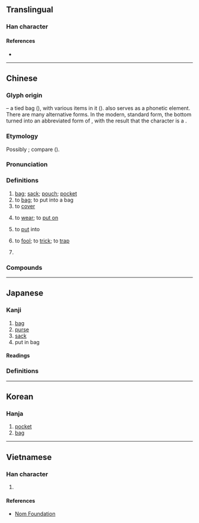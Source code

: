{{character info}}
==Translingual==

===Han character===
{{Han char|rn=30|rad=口|as=19|sn=22|four=00732|canj=JBRRV|ids=⿳⿳𰀉冖吅𠀎𧘇}}

====References====
* {{Han ref|kx=0215.140|dkj=04633|dj=0438.140|hdz=10707.130|uh=56CA|ud=22218|bh=C56E|bd=50542}}

----

==Chinese==
{{zh-forms|alt=𰀉-second round simplified,嚢,𡄜,𢑿,𣡦,𣡪,𧛦,𣡏}}

===Glyph origin===
{{Han etyl}}
{{liushu|ic}} – a tied bag ({{zh-l|*𣒚}}), with various items in it ({{zh-l|*𤕦}}). {{och-l|𤕦}} also serves as a phonetic element. There are many alternative forms. In the modern, standard form, the bottom turned into an abbreviated form of {{zh-l|*襄}}, with the result that the character is a {{Han compound|㯻|襄|ls=psc|c1=s|c2=p|t1=bag|abb1=y|abb2=y|nocap=y}}.

===Etymology===
Possibly {{der|zh|sit}}; compare {{cog|my|နွှင်||to skin; to peel off}} ({{zh-ref|Schuessler, 2007}}).

===Pronunciation===
{{zh-pron
|m=náng,nāng
|m_note=nāng - only in Mainland, used in certain compounds ({{zh-l|*囊膪}}, {{zh-l|*囊揣}})
|m-s=nang2
|c=nong4
|c-t=nong3
|g=long4
|h=pfs=nòng;gd=nong2
|j=non1
|mb=nǒ̤ng
|md=nòng
|mn=ml,jj,tw:lông/xm,zz,tw:long
|mn_note=Xiamen: lông - all senses; long - verb
Zhangzhou, Taiwan: lông - noun; long - verb
|mn-t=lang2
|w=3naan
|x=lan2
|mc=y
|oc=y
|cat=n,v,pn
}}

===Definitions===
{{zh-hanzi}}

# [[bag]]; [[sack]]; [[pouch]]; [[pocket]]
# to [[bag]]; to put into a bag
# to [[cover]]
# {{lb|zh|Hokkien}} to [[wear]]; to [[put on]]
# {{lb|zh|Xiamen|&|Taiwanese Hokkien}} to [[put]] into
# {{lb|zh|Quanzhou|_|Hokkien}} to [[fool]]; to [[trick]]; to [[trap]]
# {{surname|zh}}

===Compounds===
{{zh-der|中飽私囊|傾囊|傾囊相授|內囊|刺囊細胞|包囊|印囊|卵囊|卵囊球|卵巢囊腫|名溢縹囊|嗉囊|囊中取物|囊中物|囊中穎|囊囊咄咄|囊囊突突|囊家|囊底|囊底智|囊底路|囊括|囊揣|囊撲|囊橐|囊橐豐盈|囊溫郎當|囊空如洗|囊篋蕭然|囊螢|囊螢積雪|囊袋|囊裝|囊頭|土囊|壓酒囊|大破慳囊|大飽私囊|子囊|子囊城郢|子囊孢子|子囊果|子囊菌|孢囊柄|孢子囊|孢子囊群|季子囊空|安全氣囊|官囊|客囊羞澀|宦囊|小胞子囊|尿囊|心囊|慳囊|慷慨解囊|括囊|括囊守祿|括囊拱手|探囊|探囊取物|探囊胠篋|放囊的|斗粟囊金|映雪囊螢|智囊|智囊團|書囊無底|毛囊|毛囊炎|毛囊蟲|氣囊|氣囊囊|浮囊|淚囊|淚囊炎|澼囊|白囊|百囊奔|皮囊|砂囊|萬寶囊|私囊|積雪囊螢|穢囊|窩囊|窩囊廢|窩囊氣|精囊|綀囊|縮囊|縹囊|肚囊兒|肺囊腫|背囊|胚囊|胞囊孢子|胞子囊群|脫穎囊錐|腎囊|膠囊|膽囊|臭皮囊|花粉囊|行囊|衣架飯囊|被囊|解囊|詩囊|貯精囊|車側氣囊|車胤囊螢|配子囊|酒囊飯袋|酒瓮飯囊|錐處囊中|錦囊|錦囊佳句|錦囊佳製|錦囊妙計|錦囊詩|鎖麟囊|關節囊|阮囊羞澀|陰囊|隱囊|雙氣囊|革囊|韓信囊沙|頰囊|飯囊|飯囊衣架|飯囊酒瓮|飯囊酒甕|飯坑酒囊|香囊|鮑氏囊|墨囊|鼓鼓囊囊|五明囊|五穀囊|佩囊|倒囊|倒篋傾囊|偃囊|傍囊|傒囊|儀囊|兜囊|入囊|冰囊|凸凸囊囊|剝皮囊草|剥皮囊草|劙囊|古錦囊|囊中術|囊匣如洗|囊吞|囊土|囊土壅水|囊奏|囊封|囊底才|囊括四海|囊書|囊楮|囊檻|囊櫜|囊沙|囊漉|囊漏儲中|囊漏貯中|囊澀|囊琴|囊矢|囊空|囊笥|囊篋|囊籠|囊米|囊縮|囊莫|囊虛|囊衣|囊被|囊裏盛錐|囊貯|囊載|囊輜|囊錐露穎|囊風|囊首|囊齎|囚囊的|圖囊|塔布囊|塵垢囊|壅囊|奚囊|客囊|寄生囊|布囊|府囊|愴囊|懷囊|戕囊|承露囊|挈囊|掉書囊|排囊|揭篋探囊|揭篋擔囊|撮囊|放囊|方便囊|旁囊|書囊|束囊|枕囊|楚囊之情|橐囊|殼囊|毳囊|水囊|水豹囊|決囊|沙囊|油囊|渾脫囊|漉囊|瀉囊|獊囊|獵囊|珠囊|琴囊|瓢囊|疽囊|癰囊|百囊網|百寶囊|皂囊|盜囊|盤囊|看囊錢|眼明囊|破囊|空囊|窩囊相|窩囊肺|笈囊|笏囊|筆囊|算囊|箱囊|籯書囊劍|米囊|米囊花|紗囊|紫羅囊|紫荷囊|絳囊|綬囊|緗囊|練囊|縑囊|縢囊|縷金囊|繡囊|缽囊|罄囊|羅囊|肉囊囊|肚囊|胃囊|脫囊|腹囊|膠囊劑|茱囊|茱萸囊|萸囊|藿囊|處囊|螢囊|衣囊|衽扱囊括|袷囊|裝囊|裺囊|褚囊|襆囊|諫囊|豹囊|豹皮囊|貝囊|負囊|貨囊|貪囊|貲囊|賀囊|資囊|赤囊|赤白囊|趙囊|車囊|軟古囊囊|軟囊囊|輒囊|輜囊|迂囊|酒囊|酒囊飯包|金囊|銀囊|錐囊|錦囊句|錦囊玉軸|錦囊術|錦囊計|錦囊訣|錦囊還矢|錦香囊|鏡囊|阮囊|青儀囊|青囊|青囊印|青囊書|鞴囊|鞶囊|韛囊|韝囊|風囊|食囊|馬金囊|駝囊|骨董囊|麝囊|黃囊|鼓囊囊|手囊:chhiú-lông}}

{{zh-cat|Bags}}

----

==Japanese==
{{ja-kanji forms|嚢|囊}}

===Kanji===
{{ja-kanji|grade=|rs=口19|shin=嚢}}

# [[bag]]
# [[purse]]
# [[sack]]
# put in bag

====Readings====
{{ja-readings
|on=のう
|kun=ふくろ-
}}

===Definitions===
{{ja-kanjitab|ふくろ|yomi=k}}
{{ja-gv|嚢}}

----

==Korean==

===Hanja===
{{ko-hanja|hangeul=낭|rv=nang|mr=nang}}

# [[pocket]]
# [[bag]]

----

==Vietnamese==

===Han character===
{{vi-readings|reading=nang, nẵng|rs=口19}}

# {{rfdef|vi|sort=口19}}

====References====
* [http://nomfoundation.org/common/nom_details.php?codepoint=56ca Nom Foundation]